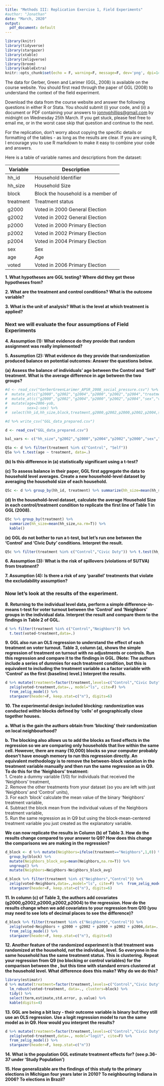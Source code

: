 ```yaml
---
title: "Methods III: Replication Exercise 1, Field Experiments"
#author: "Jonathan"
date: "March, 2020"
output:
  pdf_document: default
---
```


```r
library(knitr)
library(tidyverse)
library(stargazer)
library(xtable)
library(zeligverse)
library(broom)
library(kableExtra)
knitr::opts_chunk$set(echo = F, warning=F, message=F, dev='png', dpi=144, cache=T, include=F)
```

The data for Gerber, Green and Larimer (GGL, 2008) is available on the course website. You should first read through the paper of GGL (2008) to understand the context of the field experiment.

Download the data from the course website and answer the following questions in either R or Stata. You should submit (i) your code, and (ii) a document or PDF containing your answers to [jonnyphillips@gmail.com](jonnyphillips@gmail.com) by midnight on Wednesday 25th March. If you get stuck, please feel free to email me, or in the worst case skip that question and continue to the next. 

For the replication, don't worry about copying the specific details or formatting of the tables - as long as the results are clear. If you are using R, I encourage you to use R markdown to make it easy to combine your code and answers. 

Here is a table of variable names and descriptions from the dataset:

Variable | Description
---------|-----------------------------------
hh_id    | Household Identifier
hh_size  | Household Size
block    | Block the household is a member of
treatment| Treatment status
g2000    | Voted in 2000 General Election
g2002    | Voted in 2002 General Election
p2000    | Voted in 2000 Primary Election
p2002    | Voted in 2002 Primary Election
p2004    | Voted in 2004 Primary Election
sex      | Sex
age      | Age
voted    | Voted in 2006 Primary Election

**1. What hypotheses are GGL testing? Where did they get these hypotheses from?**

**2. What are the treatment and control conditions? What is the outcome variable?**

**3. What is the unit of analysis? What is the level at which treatment is applied?**

### **Next we will evaluate the four assumptions of Field Experiments**

**4. Assumption (1): What evidence do they provide that random assignment was really implemented? **

**5. Assumption (2): What evidence do they provide that randomization produced balance on potential outcomes: Answer the questions below.**

**(a) Assess the balance of individuals' age between the Control and 'Self' treatment. What is the average difference in age between the two groups?**

```r
#d <- read_csv("GerberGreenLarimer_APSR_2008_social_pressure.csv") %>%
#  mutate_at(c("g2000","g2002","g2004","p2000","p2002","p2004","treatment","sex","voted"),as.factor) %>%
#  mutate_at(c("g2000","g2002","g2004","p2000","p2002","p2004","sex","voted"),function(x) {as.numeric(x)-1}) #%>%
#  mutate(age=2006-yob,
#         sex=1-sex) %>%
#  select(hh_id,hh_size,block,treatment,g2000,g2002,p2000,p2002,p2004,sex,age,voted)

#d %>% write_csv("GGL_data_prepared.csv")

d <- read_csv("GGL_data_prepared.csv")

bal_vars <- c("hh_size","g2002","g2000","p2004","p2002","p2000","sex","age")

Q5a <- d %>% filter(treatment %in% c("Control", "Self"))
Q5a %>% t.test(age ~ treatment, data=.)
```

**(b) Is this difference in (a) statistically significant using a t-test?**

**(c) To assess balance in their paper, GGL first aggregate the data to household level averages. Create a new household-level dataset by averaging the household size of each household.**

```r
Q5c <- d %>% group_by(hh_id, treatment) %>% summarize(hh_size=mean(hh_size, na.rm=T))
```

**(d) In the household-level dataset, calculate the average Household Size in each control/treatment condition to replicate the first line of Table 1 in GGL (2008).**

```r
Q5c %>% group_by(treatment) %>% 
  summarize(hh_size=mean(hh_size,na.rm=T)) %>%
  kable()
```

**(e) GGL do not bother to run a t-test, but let's run one between the 'Control' and 'Civic Duty' conditions. Interpret the result.**

```r
Q5c %>% filter(treatment %in% c("Control","Civic Duty")) %>% t.test(hh_size ~treatment, data=.)
```

**6. Assumption (3): What is the risk of spillovers (violations of SUTVA) from treatment? **

**7. Assumption (4): Is there a risk of any 'parallel' treatments that violate the excludability assumption?**

### **Now let's look at the results of the experiment.**

**8. Returning to the individual level data, perform a simple difference-in-means t-test for voter turnout between the 'Control' and 'Neighbors' groups in the individual data. Interpret the result and compare them to the findings in Table 2 of GGL.**

```r
d %>% filter(treatment %in% c("Control","Neighbors")) %>%
  t.test(voted~treatment,data=.)
```

**9. GGL also run an OLS regression to understand the effect of each treatment on voter turnout. Table 3, column (a), shows the simple regression of treatment on turnout with no adjustments or controls. Run this regression and compare it to the findings in GGL. (Note: The authors include a series of dummies for each treatment condition, but this is equivalent to including the treatment variable as a factor variable with 'Control' as the first (baseline) level.) Interpret the results.**

```r
d %>% mutate(treatment=factor(treatment,levels=c("Control","Civic Duty","Hawthorne","Self","Neighbors"))) %>% 
  zelig(voted~treatment,data=., model="ls", cite=F) %>%
  from_zelig_model() %>%
  stargazer(header=F, keep.stat=c("n"), digits=6)
```

**10. The experimental design included blocking: randomization was conducted *within* blocks defined by 'cells' of geographically close together houses.** 

**a. What is the gain the authors obtain from 'blocking' their randomization on local neighbourhood?**

**b. The blocking also allows us to add the blocks as fixed effects in the regression so we are comparing only households that live within the same cell. However, there are many (10,000) blocks so your computer probably doesn't have enough memory to run this regression directly. An equivalent methodology is to remove the between-block variation in the treatment variable manually and then run the same regression as in Q9. To do this for the 'Neighbors' treatment:**  
    1. Create a dummy variable (1/0) for individuals that received the 'Neighbors' treatment,  
    2. Remove the other treatments from your dataset (so you are left with just 'Neighbors' and 'Control' units),  
    3. For each 'block' calculate the mean value of the binary 'Neighbors' treatment variable,  
    4. Subtract the block mean from the individual values of the Neighbors treatment variable,  
    5. Run the same regression as in Q9 but using the block-mean-centered treatment variable you just created as the explanatory variable.

**We can now replicate the results in Column (b) of Table 3. How do the results change compared to your answer to Q9? How does this change the comparisons we are making in the regression? **

```r
d_block <- d %>% mutate(Neighbors=ifelse(treatment=="Neighbors",1,0)) %>%
  group_by(block) %>%
  mutate(Neighbors_block_avg=mean(Neighbors,na.rm=T)) %>%
  ungroup() %>%
  mutate(Neighbors=Neighbors-Neighbors_block_avg)

d_block %>% filter(treatment %in% c("Neighbors","Control")) %>% 
  zelig(voted~Neighbors,data=.,model="ls", cite=F) %>%  from_zelig_model() %>%
  stargazer(header=F, keep.stat=c("n"), digits=6)
```

**11. In column (c) of Table 3, the authors add covariates (g2000,g2002,p2000,p2002,p2004) to the regression. How do the results change when we add covariates to your regression from Q10 (you may need to see lots of decimal places to see the difference)?**

```r
d_block %>% filter(treatment %in% c("Neighbors","Control")) %>% 
  zelig(voted~Neighbors + g2000 + g2002 + p2000 + p2002 + p2004,data=., model="ls", cite=F) %>%
  from_zelig_model() %>%
  stargazer(header=F, keep.stat=c("n"), digits=6)
```

**12. Another feature of the randomized experiment is that treatment was randomized at the household, not the individual, level. So everyone in the same household has the same treatment status. This is clustering. Repeat your regression from Q9 (no blocking or control variables) for the comparison between the , but this time with standard errors clustered at the household level. What difference does this make? Why do we do this?**

```r
library(estimatr)
d %>% mutate(treatment=factor(treatment,levels=c("Control","Civic Duty","Hawthorne","Self","Neighbors"))) %>% 
  lm_robust(voted~treatment, data=., clusters=block) %>%
  tidy() %>%
  select(term,estimate,std.error, p.value) %>%
  kable(digits=4)
```

**13. GGL are being a bit lazy - their outcome variable is binary but they still use an OLS regression. Use a logit regression model to run the same model as in Q9. How would you interpret the results?**

```r
d %>% mutate(treatment=factor(treatment,levels=c("Control","Civic Duty","Hawthorne","Self","Neighbors"))) %>% 
  zelig(voted~treatment,data=., model="logit", cite=F) %>%
  from_zelig_model() %>%
  stargazer(header=F, keep.stat=c("n"))
```

**14. What is the population GGL estimate treatment effects for? (see p.36-37 under 'Study Population')**

**15. How generalizable are the findings of this study to the primary elections in Michigan four years later in 2010? To neighbouring Indiana in 2006? To elections in Brazil?**

